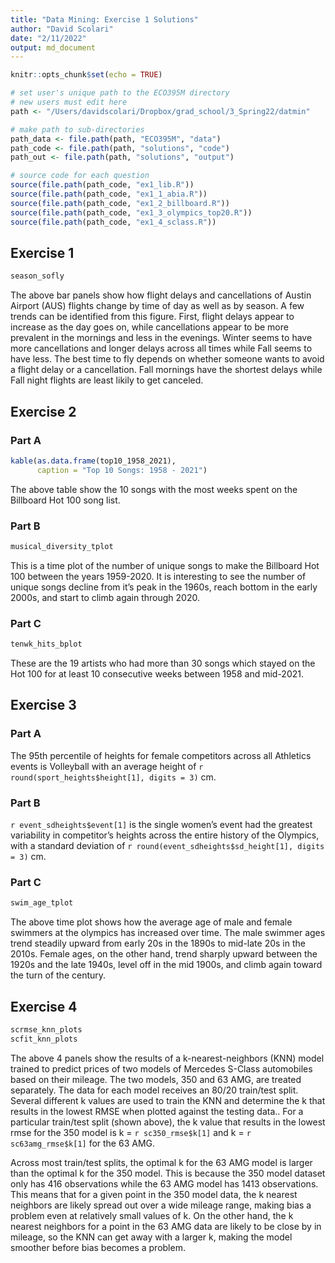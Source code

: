 ```yaml
---
title: "Data Mining: Exercise 1 Solutions"
author: "David Scolari"
date: "2/11/2022"
output: md_document
---
```

```r
knitr::opts_chunk$set(echo = TRUE)
```

```r
# set user's unique path to the ECO395M directory
# new users must edit here
path <- "/Users/davidscolari/Dropbox/grad_school/3_Spring22/datmin"

# make path to sub-directories
path_data <- file.path(path, "ECO395M", "data")
path_code <- file.path(path, "solutions", "code")
path_out <- file.path(path, "solutions", "output")

# source code for each question
source(file.path(path_code, "ex1_lib.R"))
source(file.path(path_code, "ex1_1_abia.R"))
source(file.path(path_code, "ex1_2_billboard.R"))
source(file.path(path_code, "ex1_3_olympics_top20.R"))
source(file.path(path_code, "ex1_4_sclass.R"))
```

## Exercise 1

```r
season_sofly
```

The above bar panels show how flight delays and cancellations of Austin Airport (AUS) flights change by time of day as well as by season. A few trends can be identified from this figure. First, flight delays appear to increase as the day goes on, while cancellations appear to be more prevalent in the mornings and less in the evenings. Winter seems to have more cancellations and longer delays across all times while Fall seems to have less. The best time to fly depends on whether someone wants to avoid a flight delay or a cancellation. Fall mornings have the shortest delays while Fall night flights are least likily to get canceled.

## Exercise 2

### Part A

```r
kable(as.data.frame(top10_1958_2021), 
      caption = "Top 10 Songs: 1958 - 2021")
```

The above table show the 10 songs with the most weeks spent on the Billboard Hot 100 song list. 

### Part B

```r
musical_diversity_tplot
```

This is a time plot of the number of unique songs to make the Billboard Hot 100 between the years 1959-2020. It is interesting to see the number of unique songs decline from it's peak in the 1960s, reach bottom in the early 2000s, and start to climb again through 2020. 

### Part C

```r
tenwk_hits_bplot
```

These are the 19 artists who had more than 30 songs which stayed on the Hot 100 for at least 10 consecutive weeks between 1958 and mid-2021.

## Exercise 3

### Part A

The 95th percentile of heights for female competitors across all Athletics events is Volleyball with an average height of `r round(sport_heights$height[1], digits = 3)` cm.

### Part B
`r event_sdheights$event[1]` is the single women's event had the greatest variability in competitor's heights across the entire history of the Olympics, with a standard deviation of `r round(event_sdheights$sd_height[1], digits = 3)` cm.



### Part C

```r
swim_age_tplot
```

The above time plot shows how the average age of male and female swimmers at the olympics has increased over time. The male swimmer ages trend steadily upward from early 20s in the 1890s to mid-late 20s in the 2010s. Female ages, on the other hand, trend sharply upward between the 1920s and the late 1940s, level off in the mid 1900s, and climb again toward the turn of the century.

## Exercise 4

```r
scrmse_knn_plots
scfit_knn_plots
```

The above 4 panels show the results of a k-nearest-neighbors (KNN) model trained to predict prices of two models of Mercedes S-Class automobiles based on their mileage. The two models, 350 and 63 AMG, are treated separately. The data for each model receives an 80/20 train/test split. Several different k values are used to train the KNN and determine the k that results in the lowest RMSE when plotted against the testing data.. For a particular train/test split (shown above), the k value that results in the lowest rmse for the 350 model is k = `r sc350_rmse$k[1]` and k = `r sc63amg_rmse$k[1]` for the 63 AMG. 

Across most train/test splits, the optimal k for the 63 AMG model is larger than the optimal k for the 350 model. This is because the 350 model dataset only has 416 observations while the 63 AMG model has 1413 observations. This means that for a given point in the 350 model data, the k nearest neighbors are likely spread out over a wide mileage range, making bias a problem even at relatively small values of k. On the other hand, the k nearest neighbors for a point in the 63 AMG data are likely to be close by in mileage, so the KNN can get away with a larger k, making the model smoother before bias becomes a problem.